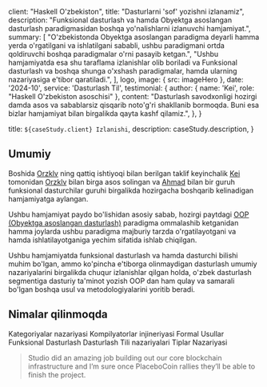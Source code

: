 
  client: "Haskell O'zbekiston",
  title: "Dasturlarni 'sof' yozishni izlanamiz",
  description:
    "Funksional dasturlash va hamda Obyektga asoslangan dasturlash paradigmasidan boshqa yo'nalishlarni izlanuvchi hamjamiyat.",
  summary: [
    "O'zbekistonda Obyektga asoslangan paradigma deyarli hamma yerda o'rgatilgani va ishlatilgani sababli, ushbu paradigmani ortda qoldiruvchi boshqa paradigmalar o'rni pasayib ketgan.",
    "Ushbu hamjamiyatda esa shu taraflama izlanishlar olib boriladi va Funksional dasturlash va boshqa shunga o'xshash paradigmalar, hamda ularning nazariyasiga e'tibor qaratiladi.",
  ],
  logo,
  image: { src: imageHero },
  date: '2024-10',
  service: 'Dasturlash Til',
  testimonial: {
    author: { name: 'Kei', role: "Haskell O'zbekiston asoschisi" },
    content:
      "Dasturlash savodxonligi hozirgi damda asos va sabablarsiz qisqarib noto'g'ri shakllanib bormoqda. Buni esa bizlar  hamjamiyat bilan birgalikda qayta kashf qilamiz.",
  },
}

  title: `${caseStudy.client} Izlanishi`,
  description: caseStudy.description,
}

## Umumiy

Boshida [Orzklv] ning qattiq ishtiyoqi bilan berilgan taklif keyinchalik [Kei] tomonidan [Orzklv] bilan birga asos solingan va [Ahmad] bilan bir guruh funksional dasturchilar guruhi birgalikda hozirgacha boshqarib kelinadigan hamjamiyatga aylangan.

Ushbu hamjamiyat paydo bo'lishidan asosiy sabab, hozirgi paytdagi [OOP (Obyektga asoslangan dasturlash)](https://en.wikipedia.org/wiki/Object-oriented_programming) paradigma ommalashib ketganidan hamma joylarda ushbu paradigma majburiy tarzda o'rgatilayotgani va hamda ishlatilayotganiga yechim sifatida ishlab chiqilgan.

Ushbu hamjamiyatda funksional dasturlash va hamda dasturchi bilishi muhim bo'lgan, ammo ko'pincha e'tiborga olinmaydigan dasturlash umumiy nazariyalarini birgalikda chuqur izlanishlar qilgan holda, o'zbek dasturlash segmentiga dasturiy ta'minot yozish OOP dan ham qulay va samarali bo'lgan boshqa usul va metodologiyalarini yoritib beradi.

## Nimalar qilinmoqda

<TagList>
  <TagListItem>Kategoriyalar nazariyasi</TagListItem>
  <TagListItem>Kompilyatorlar injineriyasi</TagListItem>
  <TagListItem>Formal Usullar</TagListItem>
  <TagListItem>Funksional Dasturlash</TagListItem>
  <TagListItem>Dasturlash Tili nazariyalari</TagListItem>
  <TagListItem>Tiplar Nazariyasi</TagListItem>
</TagList>

<Blockquote
  author={{ name: 'Kei Lissimus', role: "Haskell O'zbekiston asoschisi" }}
  image={{ src: imageKeiLissimus }}
>
  Studio did an amazing job building out our core blockchain infrastructure and
  I’m sure once PlaceboCoin rallies they’ll be able to finish the project.
</Blockquote>

<StatList>
  <StatListItem value="90" label="A'zolar soni" />
  <StatListItem value="3+" label="Moderatorlar" />
  <StatListItem value="12+" label="Texnik ichki yo'nalishlar" />
  <StatListItem value="7+" label="Loyihalar" />
</StatList>

[Orzklv]: /about#chair
[Kei]: /about#chair
[Ahmad]: /about#maintainers
